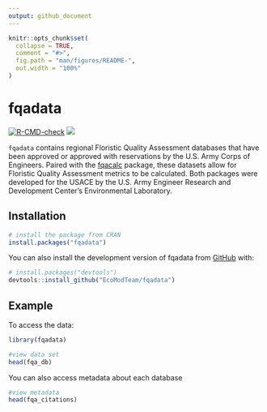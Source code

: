 ```yaml
---
output: github_document
---
```


<!-- README.md is generated from README.Rmd. Please edit that file -->

```r
knitr::opts_chunk$set(
  collapse = TRUE,
  comment = "#>",
  fig.path = "man/figures/README-",
  out.width = "100%"
)
```

# fqadata

<!-- badges: start -->
[![R-CMD-check](https://github.com/EcoModTeam/fqadata/actions/workflows/check-standard.yaml/badge.svg)](https://github.com/EcoModTeam/fqadata/actions/workflows/check-standard.yaml)
[![](https://cranlogs.r-pkg.org/badges/grand-total/fqadata)](https://cran.r-project.org/package=fqadata)
<!-- badges: end -->

`fqadata` contains regional Floristic Quality Assessment  databases that have been approved or approved with reservations by the U.S. Army Corps of Engineers. Paired with the [fqacalc](https://github.com/EcoModTeam/fqacalc) package, these datasets allow for Floristic Quality Assessment metrics to be calculated. Both packages were developed for the USACE by the U.S. Army Engineer Research and Development Center's Environmental Laboratory.

## Installation

``` r
# install the package from CRAN
install.packages("fqadata")
```

You can also install the development version of fqadata from [GitHub](https://github.com/) with:

``` r
# install.packages("devtools")
devtools::install_github("EcoModTeam/fqadata")
```

## Example

To access the data:

```r
library(fqadata)

#view data set
head(fqa_db)
```

You can also access metadata about each database

```r
#view metadata
head(fqa_citations)
```

